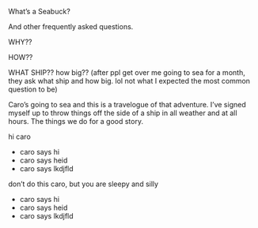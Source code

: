 [What's a Seabuck?]{.headers}

[And other frequently asked questions.]{.subheaders}

WHY??

HOW??

WHAT SHIP?? how big?? (after ppl get over me going to sea for a month, they ask what ship and how big. lol not what I expected the most common question to be)

[Caro's going to sea and this is a travelogue of that adventure. I've signed myself up to throw things off the side of a ship in all weather and at all hours. The things we do for a good story.]{.bodyfont}

hi caro

::: {.div .bodyfont}
- caro says hi
- caro says  heid
- caro says lkdjfld
:::

don't do this caro, but you are sleepy and silly

- [caro says hi]{.bodyfont}
- [caro says  heid]{.bodyfont}
- [caro says lkdjfld]{.bodyfont}